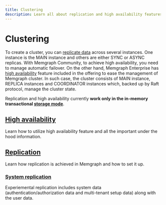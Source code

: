 ```yaml
---
title: Clustering
description: Learn all about replication and high availability features in Memgraph.
---
```


# Clustering

To create a cluster, you can [replicate data](/clustering/replication) across
several instances. One instance is the MAIN instance and others are either SYNC
or ASYNC replicas. With Memgraph Community, to achieve high availability, you
need to manage automatic failover. On the other hand, Memgraph Enterprise has
[high availability](/clustering/high-availability) feature included in the
offering to ease the management of Memgraph cluster. In such case, the cluster
consists of MAIN instance, REPLICA instances and COORDINATOR instances which,
backed up by Raft protocol, manage the cluster state. 

Replication and high availability currently **work only in the in-memory
transactional [storage mode](/fundamentals/storage-memory-usage)**.


## [High availability](/clustering/high-availability)

Learn how to utilize high availability feature and all the important under the hood information.

## [Replication](/clustering/replication) 

Learn how replication is achieved in Memgraph and how to set it up.

### [System replication](/clustering/replication/experimental-replication)

Experiemental replication includes system data (authentication/authorization
data and multi-tenant setup data) along with the user data.

